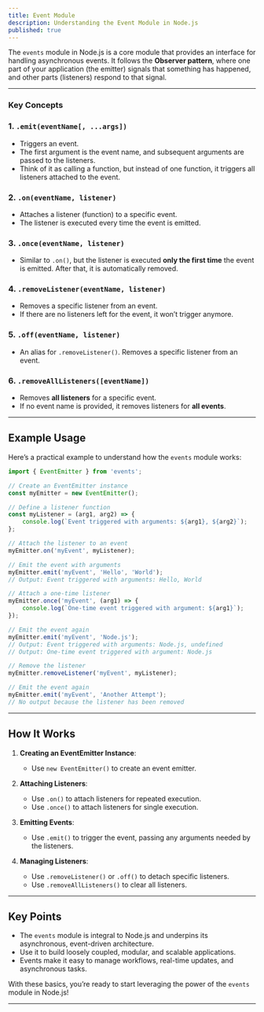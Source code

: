 ```yaml
---
title: Event Module
description: Understanding the Event Module in Node.js
published: true
---
```



The `events` module in Node.js is a core module that provides an interface for handling asynchronous events. It follows the **Observer pattern**, where one part of your application (the emitter) signals that something has happened, and other parts (listeners) respond to that signal.

---

### **Key Concepts**

### **1. `.emit(eventName[, ...args])`**

* Triggers an event.
* The first argument is the event name, and subsequent arguments are passed to the listeners.
* Think of it as calling a function, but instead of one function, it triggers all listeners attached to the event.

### **2. `.on(eventName, listener)`**

* Attaches a listener (function) to a specific event.
* The listener is executed every time the event is emitted.

### **3. `.once(eventName, listener)`**

* Similar to `.on()`, but the listener is executed **only the first time** the event is emitted. After that, it is automatically removed.

### **4. `.removeListener(eventName, listener)`**

* Removes a specific listener from an event.
* If there are no listeners left for the event, it won’t trigger anymore.

### **5. `.off(eventName, listener)`**

* An alias for `.removeListener()`. Removes a specific listener from an event.

### **6. `.removeAllListeners([eventName])`**

* Removes **all listeners** for a specific event.
* If no event name is provided, it removes listeners for **all events**.

---

## **Example Usage**

Here’s a practical example to understand how the `events` module works:

```javascript
import { EventEmitter } from 'events';

// Create an EventEmitter instance
const myEmitter = new EventEmitter();

// Define a listener function
const myListener = (arg1, arg2) => {
    console.log(`Event triggered with arguments: ${arg1}, ${arg2}`);
};

// Attach the listener to an event
myEmitter.on('myEvent', myListener);

// Emit the event with arguments
myEmitter.emit('myEvent', 'Hello', 'World');
// Output: Event triggered with arguments: Hello, World

// Attach a one-time listener
myEmitter.once('myEvent', (arg1) => {
    console.log(`One-time event triggered with argument: ${arg1}`);
});

// Emit the event again
myEmitter.emit('myEvent', 'Node.js');
// Output: Event triggered with arguments: Node.js, undefined
// Output: One-time event triggered with argument: Node.js

// Remove the listener
myEmitter.removeListener('myEvent', myListener);

// Emit the event again
myEmitter.emit('myEvent', 'Another Attempt');
// No output because the listener has been removed
```

---

## **How It Works**

1. **Creating an EventEmitter Instance**:

   * Use `new EventEmitter()` to create an event emitter.

2. **Attaching Listeners**:

   * Use `.on()` to attach listeners for repeated execution.
   * Use `.once()` to attach listeners for single execution.

3. **Emitting Events**:

   * Use `.emit()` to trigger the event, passing any arguments needed by the listeners.

4. **Managing Listeners**:

   * Use `.removeListener()` or `.off()` to detach specific listeners.
   * Use `.removeAllListeners()` to clear all listeners.

---

## **Key Points**

* The `events` module is integral to Node.js and underpins its asynchronous, event-driven architecture.
* Use it to build loosely coupled, modular, and scalable applications.
* Events make it easy to manage workflows, real-time updates, and asynchronous tasks.

With these basics, you’re ready to start leveraging the power of the `events` module in Node.js!


---
